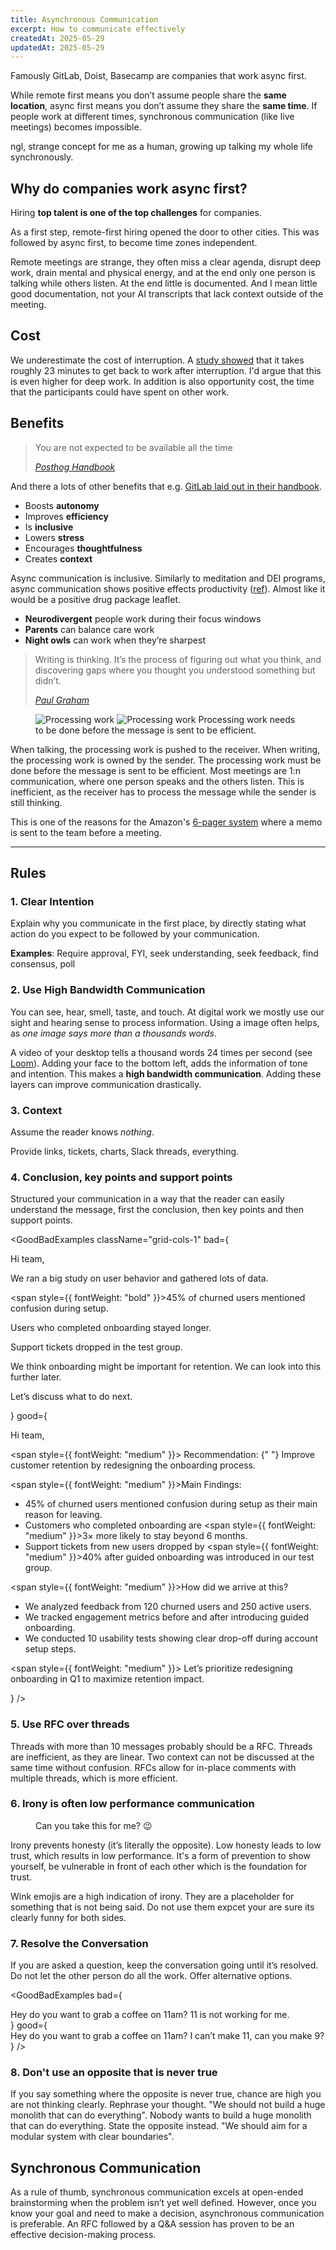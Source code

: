 ```yaml
--- 
title: Asynchronous Communication
excerpt: How to communicate effectively
createdAt: 2025-05-29
updatedAt: 2025-05-29
---
```


Famously GitLab, Doist, Basecamp are companies that work async first.

While remote first means you don’t assume people share the **same location**, async first means you don’t assume they share the **same time**. If people work at different times, synchronous communication (like live meetings) becomes impossible.

ngl, strange concept for me as a human, growing up talking my whole life synchronously.

## Why do companies work async first?

Hiring **top talent is one of the top challenges** for companies. 

As a first step, remote-first hiring opened the door to other cities. This was followed by async first, to become time zones independent. 

Remote meetings are strange, they often miss a clear agenda, disrupt deep work, drain mental and physical energy, and at the end only one person is talking while others listen. At the end little is documented. And I mean little good documentation, not your AI transcripts that lack context outside of the meeting. 

## Cost

We underestimate the cost of interruption. A [study showed](https://dl.acm.org/doi/abs/10.1145/1357054.1357072) that it takes roughly 23 minutes to get back to work after interruption. I'd argue that this is even higher for deep work. In addition is also opportunity cost, the time that the participants could have spent on other work.

## Benefits

> You are not expected to be available all the time
> 
> <cite>[Posthog Handbook](https://posthog.com/handbook/company/communication#golden-rules)</cite>

And there a lots of other benefits that e.g. [GitLab laid out in their handbook](https://handbook.gitlab.com/handbook/company/culture/all-remote/asynchronous/).

- Boosts **autonomy**
- Improves **efficiency**
- Is **inclusive**
- Lowers **stress**
- Encourages **thoughtfulness**
- Creates **context**

Async communication is inclusive. Similarly to meditation and DEI programs, async communication shows positive effects productivity ([ref](https://www.mckinsey.com/featured-insights/diversity-and-inclusion/diversity-matters-even-more-the-case-for-holistic-impact)). Almost like it would be a positive drug package leaflet.

- **Neurodivergent** people work during their focus windows
- **Parents** can balance care work
- **Night owls** can work when they’re sharpest

> Writing is thinking. It’s the process of figuring out what you think, and discovering gaps where you thought you understood something but didn’t.
>
> <cite>[Paul Graham](https://www.paulgraham.com/words.html)</cite>

<Figure>
  <FigureContent>
    <img src="/static/images/blog/async-processing-dark.png" className='hidden dark:block' srcdark="/static/images/blog/async-processing-dark.png" alt="Processing work" />
    <img src="/static/images/blog/async-processing.png" className='dark:hidden' srcdark="/static/images/blog/async-processing-dark.png" alt="Processing work" />
  </FigureContent>
  <FigureCaption>Processing work needs to be done before the message is sent to be efficient.</FigureCaption>
</Figure>

When talking, the processing work is pushed to the receiver. When writing, the processing work is owned by the sender. The processing work must be done before the message is sent to be efficient. Most meetings are 1:n communication, where one person speaks and the others listen. This is inefficient, as the receiver has to process the message while the sender is still thinking.

This is one of the reasons for the Amazon's [6-pager system](https://www.google.com/search?q=Amazons+6+Pager+system) where a memo is sent to the team before a meeting.

---

## Rules

### 1. Clear Intention

Explain why you communicate in the first place, by directly stating what action do you expect to be followed by your communication.

<div className="mb-4" />

**Examples**: Require approval, FYI, seek understanding, seek feedback, find consensus, poll

### 2. Use High Bandwidth Communication

You can see, hear, smell, taste, and touch. At digital work we mostly use our sight and hearing sense to process information. Using a image often helps, as *one image says more than a thousands words*. 

A video of your desktop tells a thousand words 24 times per second (see [Loom](https://www.loom.com)). Adding your face to the bottom left, adds the information of tone and intention. This makes a **high bandwidth communication**. Adding these layers can improve communication drastically. 

### 3. Context

Assume the reader knows *nothing*.

Provide links, tickets, charts, Slack threads, everything.

### 4. Conclusion, key points and support points

Structured your communication in a way that the reader can easily understand the message, first the conclusion, then key points and then support points.

<GoodBadExamples
  className="grid-cols-1"
  bad={
    <SlackMessage name="Alice">
      <p>Hi team,</p>
      <p>
        <span>
          We ran a big study on user behavior and gathered lots of data.
        </span>
      </p>
      <p>
        <span>
          <span style={{ fontWeight: "bold" }}>45%</span> of churned users mentioned confusion during setup.
        </span>
      </p>
      <p>
        <span>
          Users who completed onboarding stayed longer.
        </span>
      </p>
      <p>
        <span>
          Support tickets dropped in the test group.
        </span>
      </p>
      <p>
        <span>
          We think onboarding might be important for retention. We can look into this further later.
        </span>
      </p>
      <p>
        <span>
          Let’s discuss what to do next.
        </span>
      </p>
    </SlackMessage>
  }
  good={
    <SlackMessage name="Alice">
      <p>Hi team,</p>
      <p>
        <span style={{ fontWeight: "medium" }}>
          Recommendation:
        </span>{" "}
        Improve customer retention by redesigning the onboarding process.
      </p>
      <p>
        <span style={{ fontWeight: "medium" }}>Main Findings:</span>
      </p>
      <ul>
        <li>
          <span>
            45% of churned users mentioned confusion during setup as their main reason for leaving.
          </span>
        </li>
        <li>
          <span>
            Customers who completed onboarding are <span style={{ fontWeight: "medium" }}>3×</span> more likely to stay beyond 6 months.
          </span>
        </li>
        <li>
          <span>
            Support tickets from new users dropped by <span style={{ fontWeight: "medium" }}>40%</span> after guided onboarding was introduced in our test group.
          </span>
        </li>
      </ul>
      <p>
        <span style={{ fontWeight: "medium" }}>How did we arrive at this?</span>
      </p>
      <ul>
        <li>
          <span>
            We analyzed feedback from 120 churned users and 250 active users.
          </span>
        </li>
        <li>
          <span>
            We tracked engagement metrics before and after introducing guided onboarding.
          </span>
        </li>
        <li>
          <span>
            We conducted 10 usability tests showing clear drop-off during account setup steps.
          </span>
        </li>
      </ul>
      <p>
        <span style={{ fontWeight: "medium" }}>
          Let’s prioritize redesigning onboarding in Q1 to maximize retention impact.
        </span>
      </p>
    </SlackMessage>
  }
/>

### 5. Use RFC over threads

Threads with more than 10 messages probably should be a RFC. Threads are inefficient, as they are linear. Two context can not be discussed at the same time without confusion. RFCs allow for in-place comments with multiple threads, which is more efficient.

### 6. Irony is often low performance communication

<Figure>
  <FigureContent>
    <SlackMessage name="Alice">
      <p>
          Can you take this for me? 😉
      </p>
    </SlackMessage>
  </FigureContent>
</Figure>

Irony prevents honesty (it’s literally the opposite). Low honesty leads to low trust, which results in low performance. It's a form of prevention to show yourself, be vulnerable in front of each other which is the foundation for trust.

Wink emojis are a high indication of irony. They are a placeholder for something that is not being said. Do not use them expcet your are sure its clearly funny for both sides.


### 7. Resolve the Conversation

If you are asked a question, keep the conversation going until it’s resolved. Do not let the other person do all the work. Offer alternative options.

<div className="mb-4" />

<GoodBadExamples
  bad={
    <div className="flex flex-col gap-2">
      <SlackMessage name="Alice">Hey do you want to grab a coffee on 11am?</SlackMessage> <SlackMessage name="Bob">11 is not working for me.</SlackMessage>
    </div>
  }
  good={
    <div className="flex flex-col gap-2">
      <SlackMessage name="Alice">Hey do you want to grab a coffee on 11am?</SlackMessage> <SlackMessage name="Bob">I can’t make 11, can you make 9?</SlackMessage>
    </div>
  }
/>

### 8. Don't use an opposite that is never true

If you say something where the opposite is never true, chance are high you are not thinking clearly. Rephrase your thought. "We should not build a huge monolith that can do everything". Nobody wants to build a huge monolith that can do everything. State the opposite instead. "We should aim for a modular system with clear boundaries".

## Synchronous Communication

As a rule of thumb, synchronous communication excels at open-ended brainstorming when the problem isn’t yet well defined. However, once you know your goal and need to make a decision, asynchronous communication is preferable. An RFC followed by a Q&A session has proven to be an effective decision-making process.